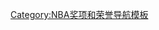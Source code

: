 {{Navbox
|name = NBA最有价值球员
|title = [[NBA最有價值球員]]
|listclass = hlist
|group1 = 1950年代
|list1 = 
* 1956：[[鲍勃·佩蒂特|佩提特]] 
* 1957：[[鲍勃·库锡|庫西]]
* 1958：[[比尔·拉塞尔|羅素]]
* 1959：[[鲍勃·佩蒂特|佩提特]]
|group2 = 1960年代
|list2 = 
* 1960：[[威尔特·张伯伦|張伯倫]]
* 1961：[[比尔·拉塞尔|羅素]]
* 1962：[[比尔·拉塞尔|羅素]]
* 1963：[[比尔·拉塞尔|羅素]]
* 1964：[[奥斯卡·罗伯逊|羅伯森]]
* 1965：[[比尔·拉塞尔|羅素]]
* 1966：[[威尔特·张伯伦|張伯倫]]
* 1967：[[威尔特·张伯伦|張伯倫]]
* 1968：[[威尔特·张伯伦|張伯倫]]
* 1969：[[韦斯·昂塞尔德|安索]] 
|group3 = 1970年代
|list3 = 
* 1970：[[威利斯·里德|瑞德]]
* 1971：[[卡里姆·阿卜杜勒-贾巴尔|贾巴尔]]
* 1972：[[卡里姆·阿卜杜勒-贾巴尔|贾巴尔]]
* 1973：[[戴夫·考恩斯|考文斯]]
* 1974：[[卡里姆·阿卜杜勒-贾巴尔|贾巴尔]]
* 1975：[[鮑伯·麥卡杜|麥卡杜]]
* 1976：[[卡里姆·阿卜杜勒-贾巴尔|贾巴尔]]
* 1977：[[卡里姆·阿卜杜勒-贾巴尔|贾巴尔]]
* 1978：[[比尔·沃尔顿|華頓]]
* 1979：[[摩西·馬龍|M. 馬龍]] 
|group4 = 1980年代
|list4 = 
* 1980：[[卡里姆·阿卜杜勒-贾巴尔|贾巴尔]]
* 1981：[[朱利叶斯·欧文|厄文]]
* 1982：[[摩西·馬龍|M. 馬龍]]
* 1983：[[摩西·馬龍|M. 馬龍]]
* 1984：[[拉里·伯德|柏德]]
* 1985：[[拉里·伯德|柏德]]
* 1986：[[拉里·伯德|柏德]]
* 1987：[[魔术师约翰逊|強森]]
* 1988：[[迈克尔·乔丹|喬登]] 
* 1989：[[魔术师约翰逊|強森]]
|group5 = 1990年代
|list5 = 
* 1990：[[魔术师约翰逊|強森]]
* 1991：[[迈克尔·乔丹|喬登]]
* 1992：[[迈克尔·乔丹|喬登]]
* 1993：[[查爾斯·巴克利|巴克利]]
* 1994：[[阿基姆·奥拉朱旺|歐拉朱萬]]
* 1995：[[大卫·罗宾逊|羅賓森]]
* 1996：[[迈克尔·乔丹|喬登]]
* 1997：[[卡爾·馬龍|K. 馬龍]]
* 1998：[[迈克尔·乔丹|喬登]]
* 1999：[[卡爾·馬龍|K. 馬龍]] 
|group6 = 2000年代
|list6 = 
* 2000：[[沙奎尔·奥尼尔|奥尼尔]]
* 2001：[[艾倫·艾佛森|艾佛森]]
* 2002：[[蒂姆·邓肯|鄧肯]]
* 2003：[[蒂姆·邓肯|鄧肯]]
* 2004：[[凯文·加内特|賈奈特]]
* 2005：[[史蒂夫·纳什|纳什]]
* 2006：[[史蒂夫·纳什|纳什]]
* 2007：[[德克·诺维茨基|諾威斯基]] 
* 2008：[[科比·布莱恩特|布萊恩]] 
* 2009：[[勒布朗·詹姆斯|詹姆斯]]
|group7 = 2010年代
|list7 = 
* 2010：[[勒布朗·詹姆斯|詹姆斯]]
* 2011：[[德里克·罗斯|罗斯]]
* 2012：[[勒布朗·詹姆斯|詹姆斯]]
* 2013：[[勒布朗·詹姆斯|詹姆斯]]
* 2014：[[凱文·杜蘭特|杜蘭特]]
* 2015：[[斯蒂芬·科里|科里]] 
* 2016：[[斯蒂芬·科里|科里]]
* 2017: [[拉塞爾·威斯布魯克|威斯布魯克]] 
* 2018：[[詹姆斯·哈登|哈登]]
* 2019: [[揚尼斯·安戴托昆波|安戴托昆波]]
|group8 = 2020年代
|list8 = 
* 2020: [[揚尼斯·安戴托昆波|安戴托昆波]]
* 2021：[[尼古拉·約基奇|約基奇]]
* 2022：[[尼古拉·約基奇|約基奇]]
}}<noinclude>
[[Category:NBA奖项和荣誉导航模板]]
</noinclude>